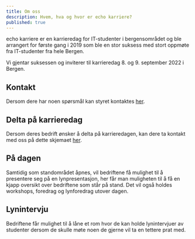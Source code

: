 ```yaml
---
title: Om oss
description: Hvem, hva og hvor er echo karriere?
published: true
---
```


echo karriere er en karrieredag for IT-studenter i bergensområdet og ble arrangert
for første gang i 2019 som ble en stor suksess med stort oppmøte fra IT-studenter
fra hele Bergen.

Vi gjentar suksessen og inviterer til karrieredag 8. og 9. september 2022 i Bergen.

## Kontakt

Dersom dere har noen spørsmål kan styret kontaktes [her](/kontakt-oss/).

## Delta på karrieredag

Dersom deres bedrift ønsker å delta på karrieredagen, kan dere ta kontakt med oss på dette skjemaet [her](/kontakt-oss/).

## På dagen

Samtidig som standområdet åpnes, vil bedriftene få mulighet til å presentere
seg på en lynpresentasjon, her får man muligheten til å få en kjapp oversikt
over bedriftene som står på stand. Det vil også holdes workshops, foredrag
og lynforedrag utover dagen.

## Lynintervju

Bedriftene får mulighet til å låne et rom hvor de kan holde lynintervjuer
av studenter dersom de skulle møte noen de gjerne vil ta en tettere prat med.
